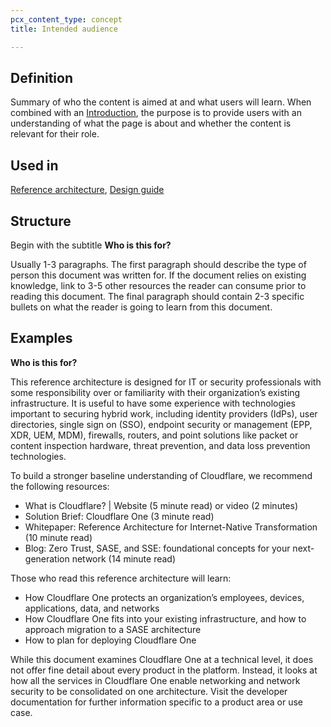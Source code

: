 ```yaml
---
pcx_content_type: concept
title: Intended audience

---
```


## Definition

Summary of who the content is aimed at and what users will learn. When combined with an [Introduction](/style-guide/documentation-content-strategy/component-attributes/introduction/), the purpose is to provide users with an understanding of what the page is about and whether the content is relevant for their role.

## Used in

[Reference architecture](/style-guide/documentation-content-strategy/content-types/reference-architecture/), [Design guide](/style-guide/documentation-content-strategy/content-types/design-guide/)

## Structure

Begin with the subtitle **Who is this for?**

Usually 1-3 paragraphs. The first paragraph should describe the type of person this document was written for. If the document relies on existing knowledge, link to 3-5 other resources the reader can consume prior to reading this document. The final paragraph should contain 2-3 specific bullets on what the reader is going to learn from this document.

## Examples

**Who is this for?**

This reference architecture is designed for IT or security professionals with some responsibility over or familiarity with their organization’s existing infrastructure. It is useful to have some experience with technologies important to securing hybrid work, including identity providers (IdPs), user directories, single sign on (SSO), endpoint security or management (EPP, XDR, UEM, MDM), firewalls, routers, and point solutions like packet or content inspection hardware, threat prevention, and data loss prevention technologies.

To build a stronger baseline understanding of Cloudflare, we recommend the following resources:

* What is Cloudflare? | Website (5 minute read) or video (2 minutes)
* Solution Brief: Cloudflare One (3 minute read)
* Whitepaper: Reference Architecture for Internet-Native Transformation (10 minute read)
* Blog: Zero Trust, SASE, and SSE: foundational concepts for your next-generation network (14 minute read)

Those who read this reference architecture will learn:

* How Cloudflare One protects an organization’s employees, devices, applications, data, and networks
* How Cloudflare One fits into your existing infrastructure, and how to approach migration to a SASE architecture
* How to plan for deploying Cloudflare One

While this document examines Cloudflare One at a technical level, it does not offer fine detail about every product in the platform. Instead, it looks at how all the services in Cloudflare One enable networking and network security to be consolidated on one architecture. Visit the developer documentation for further information specific to a product area or use case.
